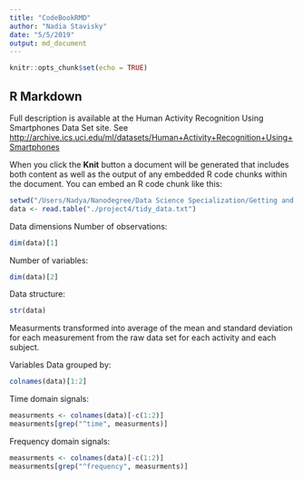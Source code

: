 ```yaml
---
title: "CodeBookRMD"
author: "Nadia Stavisky"
date: "5/5/2019"
output: md_document
---
```


```r
knitr::opts_chunk$set(echo = TRUE)
```

## R Markdown

Full description is available at the Human Activity Recognition Using
Smartphones Data Set
site. See <http://archive.ics.uci.edu/ml/datasets/Human+Activity+Recognition+Using+Smartphones>

When you click the **Knit** button a document will be generated that includes both content as well as the output of any embedded R code chunks within the document. You can embed an R code chunk like this:

```r
setwd("/Users/Nadya/Nanodegree/Data Science Specialization/Getting and Cleaning Data")
data <- read.table("./project4/tidy_data.txt")
```

Data dimensions
Number of observations:
```r
dim(data)[1]
```
Number of variables:
```r
dim(data)[2]
```
Data structure:
```r
str(data)
```
Measurments transformed into average of the mean and
    standard deviation for each measurement from the raw data set for
    each activity and each subject.

Variables Data grouped by:
```r
colnames(data)[1:2]
```
Time domain signals:
```r
measurments <- colnames(data)[-c(1:2)]
measurments[grep("^time", measurments)]
```

Frequency domain signals:
```r
measurments <- colnames(data)[-c(1:2)]
measurments[grep("^frequency", measurments)]
```

